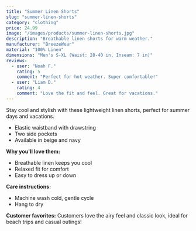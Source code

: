 ```yaml
---
title: "Summer Linen Shorts"
slug: "summer-linen-shorts"
category: "clothing"
price: 24.99
image: "/images/products/summer-linen-shorts.jpg"
description: "Breathable linen shorts for warm weather."
manufacturer: "BreezeWear"
material: "100% Linen"
dimensions: "Men's S-XL (Waist: 28-40 in, Inseam: 7 in)"
reviews:
  - user: "Noah F."
    rating: 5
    comment: "Perfect for hot weather. Super comfortable!"
  - user: "Liam D."
    rating: 4
    comment: "Love the fit and feel. Great for vacations."
---
```


Stay cool and stylish with these lightweight linen shorts, perfect for summer days and vacations.

- Elastic waistband with drawstring
- Two side pockets
- Available in beige and navy

**Why you'll love them:**
- Breathable linen keeps you cool
- Relaxed fit for comfort
- Easy to dress up or down

**Care instructions:**
- Machine wash cold, gentle cycle
- Hang to dry

**Customer favorites:**
Customers love the airy feel and classic look, ideal for beach trips and casual outings!
